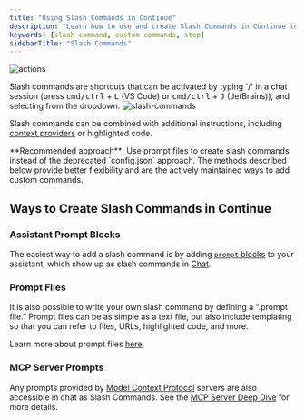 ```yaml
---
title: "Using Slash Commands in Continue"
description: "Learn how to use and create Slash Commands in Continue to run custom prompts, access context providers, and speed up coding tasks."
keywords: [slash command, custom commands, step]
sidebarTitle: "Slash Commands"
---
```


![actions](/images/actions.gif)

Slash commands are shortcuts that can be activated by typing '/' in a chat session (press <kbd>cmd/ctrl</kbd> + <kbd>L</kbd> (VS Code) or <kbd>cmd/ctrl</kbd> + <kbd>J</kbd> (JetBrains)), and selecting from the dropdown.
![slash-commands](/images/slash-commands.png)

Slash commands can be combined with additional instructions, including [context providers](../custom-providers) or highlighted code.

<Note>
  **Recommended approach**: Use prompt files to create slash commands instead of
  the deprecated `config.json` approach. The methods described below provide
  better flexibility and are the actively maintained ways to add custom
  commands.
</Note>

## Ways to Create Slash Commands in Continue

### Assistant Prompt Blocks

The easiest way to add a slash command is by adding [`prompt` blocks](../../hub/blocks/block-types#prompts) to your assistant, which show up as slash commands in [Chat](../../features/chat/how-it-works).

### Prompt Files

It is also possible to write your own slash command by defining a “.prompt file.” Prompt files can be as simple as a text file, but also include templating so that you can refer to files, URLs, highlighted code, and more.

Learn more about prompt files [here](./prompts).

### MCP Server Prompts

Any prompts provided by [Model Context Protocol](https://modelcontextprotocol.io/introduction) servers are also accessible in chat as Slash Commands. See the [MCP Server Deep Dive](./mcp) for more details.
